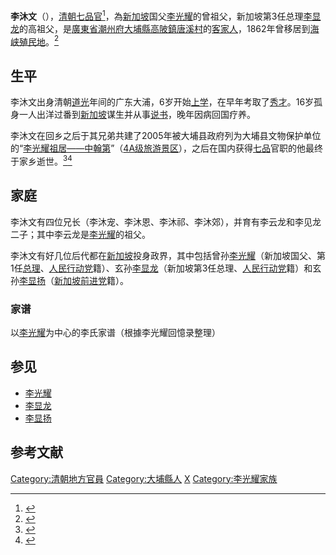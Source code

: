 {{Infobox person
| name = 李沐文<br>Lee Bok Boon
| birth_date = [[道光|道光]]二十六年<br>1846年
| birth_place = {{QING-1862}}[[廣東省_(清)|廣東省]][[潮州府|潮州府]][[大埔县|大埔县]]
| death_date = [[光绪|光绪]]十年<br>{{Death year and age|1884|1846}}
| death_place = {{QING-1862}}[[廣東省_(清)|廣東省]][[潮州府|潮州府]][[大埔县|大埔县]]
| residence = <br>{{QING-1862}}（1846 - 1862）<br>{{SIN-1819}}[[新加坡|新加坡]]（1862 - ？）<br>{{QING-1862}}（？ - 1884）
| ethnicity = [[汉族|汉族]]
| ancestor = [[廣東省_(清)|廣東省]][[大埔县|大埔县]]
| spouse(s) = 萧唤娘
| children = 李云龙（子）<br>李见龙（子）
| parents = 李立斌（父）<br>
曾氏（母）
| relatives = 李沐宠（兄）<br>李沐恩（兄）<br>李沐祁（兄）<br>李沐郊（兄）
| family = [[李光耀|李光耀]]（曾孙）<br>
[[李显龙|李显龙]]（玄孙）<br>
[[李显扬|李显扬]]（玄孙）
}}
'''李沐文'''（{{bd|1846年||1884年||catIdx=Lee}}），[[清朝|清朝]][[正七品|七品官]]<ref>{{Cite web|title=野史谈丛 李光耀的祖父|url=https://www.sginsight.com/xjp/index.php?id=5102|accessdate=2021-03-13|author=司马正史|date=2010-08-08|publisher=新加坡文献馆|language=中文}}</ref>，為[[新加坡|新加坡]]国父[[李光耀|李光耀]]的曾祖父，新加坡第3任总理[[李显龙|李显龙]]的高祖父，是[[廣東省_(清)|廣東省]][[潮州府|潮州府]][[大埔縣|大埔縣]][[高陂镇_(大埔县)|高陂鎮]][[党溪村|唐溪村]]的[[客家人|客家人]]，1862年曾移居到[[海峡殖民地|海峡殖民地]]。<ref>{{Cite web|title=In Pictures: Artefacts from We Built A Nation exhibition|url=https://www.straitstimes.com/singapore/in-pictures-artefacts-from-we-built-a-nation-exhibition|accessdate=2021-03-13|date=2015-09-22|publisher=[[海峡时报|新加坡海峡时报]] The Straits Times|language=英语|archive-date=2019-02-24|archive-url=https://web.archive.org/web/20190224202749/https://www.straitstimes.com/singapore/in-pictures-artefacts-from-we-built-a-nation-exhibition|dead-url=no}}</ref>

== 生平 ==
李沐文出身清朝[[道光|道光]]年间的广东大浦，6岁开始[[私塾|上学]]，在早年考取了[[秀才|秀才]]。16岁孤身一人出洋过番到[[新加坡|新加坡]]谋生并从事[[评书|说书]]，晚年因病回国疗养。

李沐文在回乡之后于其兄弟共建了2005年被大埔县政府列为大埔县文物保护单位的“[[中翰第|李光耀祖居——中翰第]]”（[[国家4A级旅游景区|4A级旅游景区]]），之后在国内获得[[正七品|七品]]官职的他最终于家乡逝世。<ref>{{Cite web|title=看一下李光耀的家谱，颇为励志的李家四代奋斗史|url=https://www.sohu.com/a/149393743_798378|accessdate=2021-03-13|date=2017-06-16|publisher=搜狐|language=中文}}</ref><ref>{{Cite web|title=走入这个百年客家老屋　就会与已故建国总理李光耀不期而遇|url=https://www.redants.sg/good-reads/story20191231-3511|accessdate=2021-03-13|author=张丽苹|date=2020-01-01|publisher=红蚂蚁|language=中文|archive-date=2021-02-27|archive-url=https://web.archive.org/web/20210227093333/https://www.redants.sg/good-reads/story20191231-3511|dead-url=no}}</ref>

== 家庭 ==
李沐文有四位兄长（李沐宠、李沐恩、李沐祁、李沐郊），并育有李云龙和李见龙二子；其中李云龙是[[李光耀|李光耀]]的祖父。

李沐文有好几位后代都在[[新加坡|新加坡]]投身政界，其中包括曾孙[[李光耀|李光耀]]（新加坡国父、第1任[[新加坡總理|总理]]、[[人民行动党|人民行动党]]籍）、玄孙[[李显龙|李显龙]]（新加坡第3任总理、[[人民行动党|人民行动党]]籍）和玄孙[[李显扬|李显扬]]（[[新加坡前進黨|新加坡前进党]]籍）。

=== 家谱 ===
以[[李光耀|李光耀]]为中心的李氏家谱（根據李光耀回憶录整理）

{{chart/start}}
{{chart|||||Mw|v|Sh|Mw=[[李沐文|李沐文]]<br>1846－？|Sh=蕭喚娘<br><small>Seow Huan Neo</small><br>約1850－？}}
{{chart||||||||!}}
{{chart|||||||Yl|v|Kl|Yl=李雲龍<br>1871－？|Kl=邱念娘<br>1883－？}}
{{chart||||||||||!}}
{{chart|||||||||Jk|v|Rn|Jk=李進坤<br>1903－1993|Rn=[[蔡认娘|蔡认娘]]<br>1907－1980}}
{{chart||||||||||||!}}
{{chart|||||||||||Gy|v|Yz|Gy=[[李光耀|李光耀]]<br>1923－2015|Yz=[[柯玉芝|柯玉芝]]<br>1921－2010}}
{{chart||12=-|3=|4=|5=|6=|7=|8=|9=|10=,|11=-||14=^|13=-|15=-|16=-|17=-|18=v|19=-|20=-|21=-|22=.|23=|24=}}
{{chart|||My|-|v|-|Xl|v|Hj||Wl||Xy|v|Xf|My=[[黄名扬|黄名扬]]<br>1951－1982|Xl=[[李显龙|李显龙]]<br>1952－|Hj=[[何晶|何晶]]<br>1953－|Wl=[[李玮玲|李玮玲]]<br>1955－|Xy=[[李显扬|李显扬]]<br>1957－|Xf=[[林雪芬|林雪芬]]<br>1957－}}
{{chart||14=.|3=-|4=-|5=-|6=-|7=(|8=|9=|10=,|11=-|12=^|13=-|,|16=|15=|17=|18=,|19=-|20=-|21=-|22=v|23=-|24=^|25=-|26=.|27=|28=}}
{{chart|Xq|10=|3=Yp|4=|5=Hy|6=|7=Ay|8=|9=Sw||12=|11=Hw|13=Aw|Xq=[[李修齐|李修齐]]<br>1980－|Yp=[[李毅鹏|李毅鹏]]<br>1982－|Hy=[[李鸿毅|李鸿毅]]<br>1987－|Ay=[[李浩毅|李浩毅]]<br>1989－|Sw=[[李绳武_(新加坡)|李绳武]]<br>1985－|Hw=[[李桓武|李桓武]]<br>1986－|Aw=[[李韶武|李韶武]]<br>1995－}}
{{chart/end}}

== 参见 ==
* [[李光耀|李光耀]]
* [[李显龙|李显龙]]
* [[李显扬|李显扬]]

== 参考文献 ==

<references />

{{DEFAULTSORT:L}}
[[Category:清朝地方官員|Category:清朝地方官員]]
[[Category:大埔縣人|Category:大埔縣人]]
[[Category:李姓|X]]
[[Category:李光耀家族|Category:李光耀家族]]
